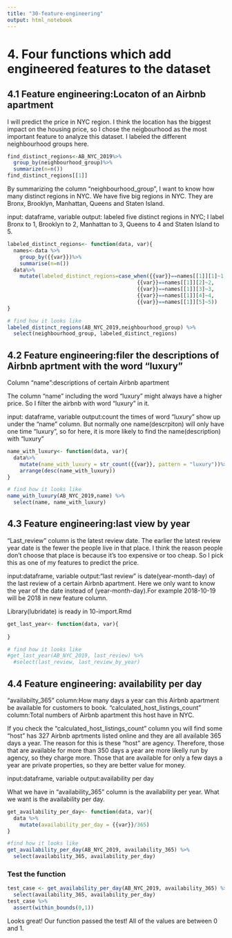 ```yaml
---
title: "30-feature-engineering"
output: html_notebook
---
```


# 4. Four functions which add engineered features to the dataset

## 4.1 Feature engineering:Locaton of an Airbnb apartment 
I will predict the price in NYC region. I think the location has the biggest impact on the housing price, so I chose the neigbourhood as the most important feature to analyze this dataset. I labeled the different neighbourhood groups here.
```r
find_distinct_regions<-AB_NYC_2019%>%
  group_by(neighbourhood_group)%>%
  summarize(n=n())
find_distinct_regions[[1]]
```
By summarizing the column "neighbourhood_group", I want to know how many distinct regions in NYC. We have five big regions in NYC. They are Bronx, Brooklyn, Manhattan, Queens and Staten Island.

input: dataframe, variable
output: labeled five distinct regions in NYC; I label Bronx to 1, Brooklyn to 2, Manhattan to 3, Queens to 4 and Staten Island to 5. 
```r
labeled_distinct_regions<- function(data, var){
  names<-data %>%
    group_by({{var}})%>%
    summarise(n=n())
  data%>%
    mutate(labeled_distinct_regions=case_when({{var}}==names[[1]][1]~1, 
                                          {{var}}==names[[1]][2]~2,  
                                          {{var}}==names[[1]][3]~3,  
                                          {{var}}==names[[1]][4]~4,  
                                          {{var}}==names[[1]][5]~5))
}

# find how it looks like 
labeled_distinct_regions(AB_NYC_2019,neighbourhood_group) %>%
  select(neighbourhood_group, labeled_distinct_regions)
```

## 4.2 Feature engineering:filer the descriptions of Airbnb aprtment with the word "luxury" 
Column "name":descriptions of certain Airbnb apartment 

The column "name" including the word "luxury" might always have a higher price. So I filter the airbnb with word “luxury” in it. 

input: dataframe, variable
output:count the times of word "luxury" show up under the "name" column. But normally one name(descrpiton) will only have one time "luxury", so for here, it is more likely to find the name(description) with "luxury"
```r
name_with_luxury<- function(data, var){
  data%>%
    mutate(name_with_luxury = str_count({{var}}, pattern = "luxury"))%>%
    arrange(desc(name_with_luxury)) 
}

# find how it looks like 
name_with_luxury(AB_NYC_2019,name) %>%
  select(name, name_with_luxury)
```

## 4.3 Feature engineering:last view by year 
"Last_review" column is the latest review date. The earlier the latest review year date is the fewer the people live in that place. I think the reason people don't choose that place is because it's too expensive or too cheap. So I pick this as one of my features to predict the price. 

input:dataframe, variable
output:"last review" is date(year-month-day) of the last review of a certain Airbnb apartment. Here we only want to know the year of the date instead of (year-month-day).For example 2018-10-19 will be 2018 in new feature column. 

Library(lubridate) is ready in 10-import.Rmd
```r

get_last_year<- function(data, var){
 
}

# find how it looks like 
#get_last_year(AB_NYC_2019, last_review) %>%
  #select(last_review, last_review_by_year)

```

## 4.4 Feature engineering: availability per day
"availabilty_365" column:How many days a year can this Airbnb apartment be available for customers to book. 
"calculated_host_listings_count" column:Total numbers of Airbnb apartment this host have in NYC. 

If you check the "calculated_host_listings_count" column you will find some "host" has 327 Airbnb aprtments listed online and they are all available 365 days a year. The reason for this is these "host" are agency. Therefore, those that are available for more than 350 days a year are more likelly run by agency, so they charge more. Those that are available for only a few days a year are private properties, so they are better value for money. 

input:dataframe, variable
output:availability per day 

What we have in "availability_365" column is the availability per year. What we want is the availability per day.
```r
get_availability_per_day<- function(data, var){
  data %>% 
    mutate(availability_per_day = {{var}}/365)
}

#find how it looks like
get_availability_per_day(AB_NYC_2019, availability_365) %>%
  select(availability_365, availability_per_day)
```
### Test the function
```r
test_case <- get_availability_per_day(AB_NYC_2019, availability_365) %>%
  select(availability_365, availability_per_day) 
test_case %>% 
  assert(within_bounds(0,1))
```

Looks great!  Our function passed the test!  All of the values are between 0 and 1.
